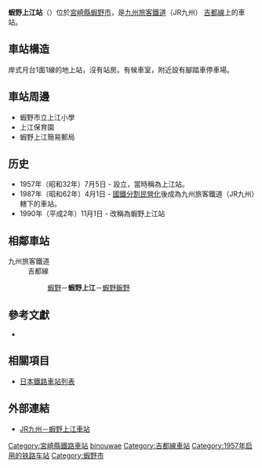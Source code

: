 {{noteTA
|T=zh-tw:蝦野上江車站;zh-hk:蝦野上江站;zh-cn:蝦野上江站;
|1=zh-tw:蝦野上江車站;zh-hk:蝦野上江站;zh-cn:蝦野上江站;}}
{{日本車站資訊
|公司色 = red
|文字色 = 
|站名 = 蝦野上江站
|圖片 = Ebinouwae20090329.JPG
|pxl = 
|圖片說明 = 
|日文原名 = えびの上江
|平假名 = えびのうわえ
|羅馬拼音 = Ebino-Uwae
|副站名 = 
|所屬公司 = [[九州旅客鐵道|九州旅客鐵道]]（JR九州）
|所屬路線 = [[吉都線|吉都線]]
|前一站 = [[蝦野站|蝦野]]
|前一站距離 = 3.4
|後一站距離 = 2.0
|後一站 =  [[蝦野飯野站|蝦野飯野]]
|距離 = 13.0
|起點站 = [[吉松站|吉松]]
|電報略號 = ウワ
|車站編號 = 
|停站路線數 = 
|所在地 = [[宮崎縣|宮崎縣]][[蝦野市|蝦野市]]大字上江
|車站構造 = 地面站
|月台配置 = 1面1線
|啟用年月日 = 1957年7月5日
|廢站年月日 = 
|乘客人數 = 
|上下車人次 = 34
|統計年度 = 2006
|轉車 = 
|備註 = 
|全寬備註 = 
}}
'''蝦野上江站'''（{{jpn|j=えびの上江駅|kyu=|hg=えびのうわええき|hgt=|rm=Ebino-Uwae eki|f=y}}）位於[[宮崎縣|宮崎縣]][[蝦野市|蝦野市]]，是[[九州旅客鐵道|九州旅客鐵道]]（JR九州）
[[吉都線|吉都線]]上的車站。

== 車站構造 ==
岸式月台1面1線的地上站，沒有站房。有候車室，附近設有腳踏車停車場。

== 車站周邊 ==

* 蝦野市立上江小學
* 上江保育園
* 蝦野上江簡易郵局

== 历史 ==

* 1957年（昭和32年）7月5日 - 設立，當時稱為上江站。
* 1987年（昭和62年）4月1日 - [[國鐵分割民營化|國鐵分割民營化]]後成為九州旅客鐵道（JR九州）轄下的車站。
* 1990年（平成2年）11月1日 - 改稱為蝦野上江站

== 相鄰車站 ==
; 九州旅客鐵道
: 吉都線
:: [[蝦野站|蝦野]]－'''蝦野上江'''－[[蝦野飯野站|蝦野飯野]]

==參考文獻==
*{{cite book
  | author = 今尾惠介
  | title = {{lang|ja|日本鉄道旅行地図帳 12号・九州}}
  | publisher = 新潮社
  | series = {{lang|ja|日本鉄道旅行地図帳}}
  | year = 2008
  | isbn = 978-4-10-790030-2
}}

==相關項目==
* [[日本鐵路車站列表|日本鐵路車站列表]]

==外部連結==
* [http://www.jrkyushu.co.jp/railway/station/1191450_1601.html JR九州－蝦野上江車站] {{Wayback|url=http://www.jrkyushu.co.jp/railway/station/1191450_1601.html |date=20200721134527 }}{{ja}}

{{吉都線}}
{{DEFAULTSORT:Ebino-Uwae}}
[[Category:宮崎縣鐵路車站|Category:宮崎縣鐵路車站]]
[[Category:日本鐵路車站_E|binouwae]]
[[Category:吉都線車站|Category:吉都線車站]]
[[Category:1957年启用的铁路车站|Category:1957年启用的铁路车站]]
[[Category:蝦野市|Category:蝦野市]]